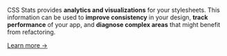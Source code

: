 

<UrlForm showLabel={true} />

<div style={{ maxWidth: '48rem', marginRight: 'auto', marginLeft: 'auto', paddingLeft: '32px', paddingRight: '32px', boxSizing: 'border-box' }}>

CSS Stats provides **analytics and visualizations** for your stylesheets.
This information can be used to **improve consistency** in your design,
**track performance** of your app, and **diagnose complex areas** that might
benefit from refactoring. 

[Learn more &rarr;](./about)

</div>
